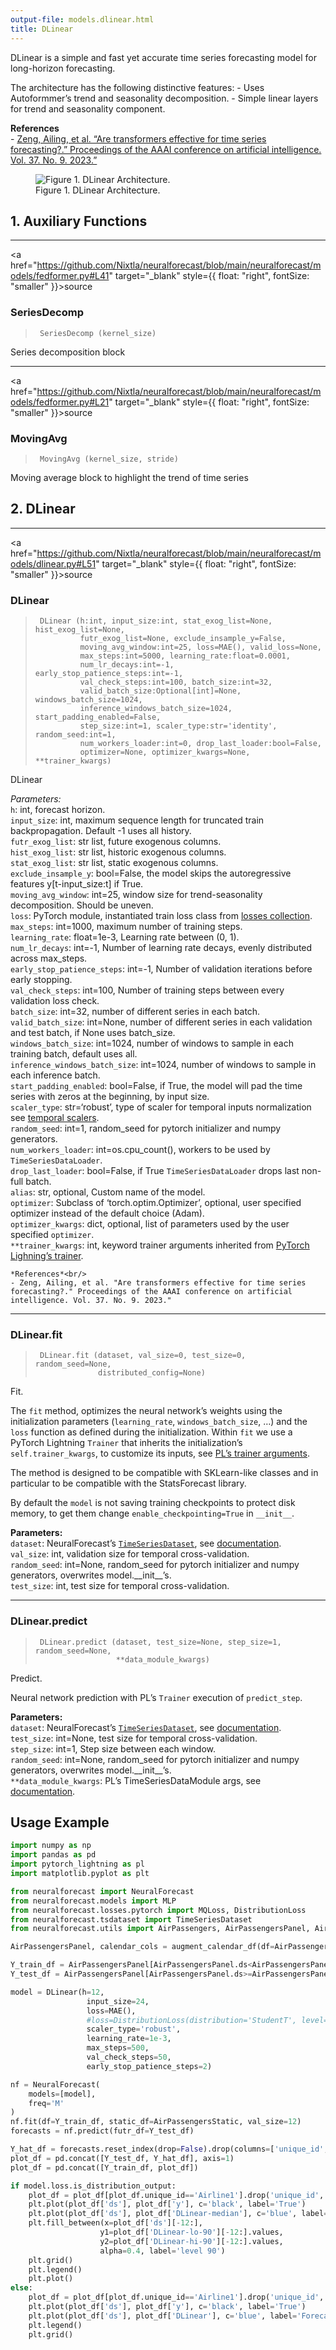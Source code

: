 ```yaml
---
output-file: models.dlinear.html
title: DLinear
---
```



DLinear is a simple and fast yet accurate time series forecasting model
for long-horizon forecasting.

The architecture has the following distinctive features: - Uses
Autoformmer’s trend and seasonality decomposition. - Simple linear
layers for trend and seasonality component.

**References**<br/> - [Zeng, Ailing, et al. “Are transformers effective
for time series forecasting?.” Proceedings of the AAAI conference on
artificial intelligence. Vol. 37. No. 9.
2023.”](https://ojs.aaai.org/index.php/AAAI/article/view/26317)<br/>

<figure>
<img src="imgs_models/dlinear.png"
alt="Figure 1. DLinear Architecture." />
<figcaption aria-hidden="true">Figure 1. DLinear
Architecture.</figcaption>
</figure>

## 1. Auxiliary Functions

------------------------------------------------------------------------

<a
href="https://github.com/Nixtla/neuralforecast/blob/main/neuralforecast/models/fedformer.py#L41"
target="_blank" style={{ float: "right", fontSize: "smaller" }}>source</a>

### SeriesDecomp

> ``` text
>  SeriesDecomp (kernel_size)
> ```

Series decomposition block

------------------------------------------------------------------------

<a
href="https://github.com/Nixtla/neuralforecast/blob/main/neuralforecast/models/fedformer.py#L21"
target="_blank" style={{ float: "right", fontSize: "smaller" }}>source</a>

### MovingAvg

> ``` text
>  MovingAvg (kernel_size, stride)
> ```

Moving average block to highlight the trend of time series

## 2. DLinear

------------------------------------------------------------------------

<a
href="https://github.com/Nixtla/neuralforecast/blob/main/neuralforecast/models/dlinear.py#L51"
target="_blank" style={{ float: "right", fontSize: "smaller" }}>source</a>

### DLinear

> ``` text
>  DLinear (h:int, input_size:int, stat_exog_list=None, hist_exog_list=None,
>           futr_exog_list=None, exclude_insample_y=False,
>           moving_avg_window:int=25, loss=MAE(), valid_loss=None,
>           max_steps:int=5000, learning_rate:float=0.0001,
>           num_lr_decays:int=-1, early_stop_patience_steps:int=-1,
>           val_check_steps:int=100, batch_size:int=32,
>           valid_batch_size:Optional[int]=None, windows_batch_size=1024,
>           inference_windows_batch_size=1024, start_padding_enabled=False,
>           step_size:int=1, scaler_type:str='identity', random_seed:int=1,
>           num_workers_loader:int=0, drop_last_loader:bool=False,
>           optimizer=None, optimizer_kwargs=None, **trainer_kwargs)
> ```

DLinear

*Parameters:*<br/> `h`: int, forecast horizon.<br/> `input_size`: int,
maximum sequence length for truncated train backpropagation. Default -1
uses all history.<br/> `futr_exog_list`: str list, future exogenous
columns.<br/> `hist_exog_list`: str list, historic exogenous columns.<br/>
`stat_exog_list`: str list, static exogenous columns.<br/>
`exclude_insample_y`: bool=False, the model skips the autoregressive
features y\[t-input_size:t\] if True.<br/> `moving_avg_window`: int=25,
window size for trend-seasonality decomposition. Should be uneven.<br/>
`loss`: PyTorch module, instantiated train loss class from [losses
collection](https://nixtla.github.io/neuralforecast/losses.pytorch.html).<br/>
`max_steps`: int=1000, maximum number of training steps.<br/>
`learning_rate`: float=1e-3, Learning rate between (0, 1).<br/>
`num_lr_decays`: int=-1, Number of learning rate decays, evenly
distributed across max_steps.<br/> `early_stop_patience_steps`: int=-1,
Number of validation iterations before early stopping.<br/>
`val_check_steps`: int=100, Number of training steps between every
validation loss check.<br/> `batch_size`: int=32, number of different
series in each batch.<br/> `valid_batch_size`: int=None, number of
different series in each validation and test batch, if None uses
batch_size.<br/> `windows_batch_size`: int=1024, number of windows to
sample in each training batch, default uses all.<br/>
`inference_windows_batch_size`: int=1024, number of windows to sample in
each inference batch.<br/> `start_padding_enabled`: bool=False, if True,
the model will pad the time series with zeros at the beginning, by input
size.<br/> `scaler_type`: str=‘robust’, type of scaler for temporal
inputs normalization see [temporal
scalers](https://nixtla.github.io/neuralforecast/common.scalers.html).<br/>
`random_seed`: int=1, random_seed for pytorch initializer and numpy
generators.<br/> `num_workers_loader`: int=os.cpu_count(), workers to be
used by `TimeSeriesDataLoader`.<br/> `drop_last_loader`: bool=False, if
True `TimeSeriesDataLoader` drops last non-full batch.<br/> `alias`: str,
optional, Custom name of the model.<br/> `optimizer`: Subclass of
‘torch.optim.Optimizer’, optional, user specified optimizer instead of
the default choice (Adam).<br/> `optimizer_kwargs`: dict, optional, list
of parameters used by the user specified `optimizer`.<br/>
`**trainer_kwargs`: int, keyword trainer arguments inherited from
[PyTorch Lighning’s
trainer](https://pytorch-lightning.readthedocs.io/en/stable/api/pytorch_lightning.trainer.trainer.trainer.html?highlight=trainer).<br/>

``` text
*References*<br/>
- Zeng, Ailing, et al. "Are transformers effective for time series forecasting?." Proceedings of the AAAI conference on artificial intelligence. Vol. 37. No. 9. 2023."
```

------------------------------------------------------------------------

### DLinear.fit

> ``` text
>  DLinear.fit (dataset, val_size=0, test_size=0, random_seed=None,
>               distributed_config=None)
> ```

Fit.

The `fit` method, optimizes the neural network’s weights using the
initialization parameters (`learning_rate`, `windows_batch_size`, …) and
the `loss` function as defined during the initialization. Within `fit`
we use a PyTorch Lightning `Trainer` that inherits the initialization’s
`self.trainer_kwargs`, to customize its inputs, see [PL’s trainer
arguments](https://pytorch-lightning.readthedocs.io/en/stable/api/pytorch_lightning.trainer.trainer.trainer.html?highlight=trainer).

The method is designed to be compatible with SKLearn-like classes and in
particular to be compatible with the StatsForecast library.

By default the `model` is not saving training checkpoints to protect
disk memory, to get them change `enable_checkpointing=True` in
`__init__`.

**Parameters:**<br/> `dataset`: NeuralForecast’s
[`TimeSeriesDataset`](https://Nixtla.github.io/neuralforecast/tsdataset.html#timeseriesdataset),
see
[documentation](https://nixtla.github.io/neuralforecast/tsdataset.html).<br/>
`val_size`: int, validation size for temporal cross-validation.<br/>
`random_seed`: int=None, random_seed for pytorch initializer and numpy
generators, overwrites model.\_\_init\_\_’s.<br/> `test_size`: int, test
size for temporal cross-validation.<br/>

------------------------------------------------------------------------

### DLinear.predict

> ``` text
>  DLinear.predict (dataset, test_size=None, step_size=1, random_seed=None,
>                   **data_module_kwargs)
> ```

Predict.

Neural network prediction with PL’s `Trainer` execution of
`predict_step`.

**Parameters:**<br/> `dataset`: NeuralForecast’s
[`TimeSeriesDataset`](https://Nixtla.github.io/neuralforecast/tsdataset.html#timeseriesdataset),
see
[documentation](https://nixtla.github.io/neuralforecast/tsdataset.html).<br/>
`test_size`: int=None, test size for temporal cross-validation.<br/>
`step_size`: int=1, Step size between each window.<br/> `random_seed`:
int=None, random_seed for pytorch initializer and numpy generators,
overwrites model.\_\_init\_\_’s.<br/> `**data_module_kwargs`: PL’s
TimeSeriesDataModule args, see
[documentation](https://pytorch-lightning.readthedocs.io/en/1.6.1/extensions/datamodules.html#using-a-datamodule).

## Usage Example

```python
import numpy as np
import pandas as pd
import pytorch_lightning as pl
import matplotlib.pyplot as plt

from neuralforecast import NeuralForecast
from neuralforecast.models import MLP
from neuralforecast.losses.pytorch import MQLoss, DistributionLoss
from neuralforecast.tsdataset import TimeSeriesDataset
from neuralforecast.utils import AirPassengers, AirPassengersPanel, AirPassengersStatic, augment_calendar_df

AirPassengersPanel, calendar_cols = augment_calendar_df(df=AirPassengersPanel, freq='M')

Y_train_df = AirPassengersPanel[AirPassengersPanel.ds<AirPassengersPanel['ds'].values[-12]] # 132 train
Y_test_df = AirPassengersPanel[AirPassengersPanel.ds>=AirPassengersPanel['ds'].values[-12]].reset_index(drop=True) # 12 test

model = DLinear(h=12,
                 input_size=24,
                 loss=MAE(),
                 #loss=DistributionLoss(distribution='StudentT', level=[80, 90], return_params=True),
                 scaler_type='robust',
                 learning_rate=1e-3,
                 max_steps=500,
                 val_check_steps=50,
                 early_stop_patience_steps=2)

nf = NeuralForecast(
    models=[model],
    freq='M'
)
nf.fit(df=Y_train_df, static_df=AirPassengersStatic, val_size=12)
forecasts = nf.predict(futr_df=Y_test_df)

Y_hat_df = forecasts.reset_index(drop=False).drop(columns=['unique_id','ds'])
plot_df = pd.concat([Y_test_df, Y_hat_df], axis=1)
plot_df = pd.concat([Y_train_df, plot_df])

if model.loss.is_distribution_output:
    plot_df = plot_df[plot_df.unique_id=='Airline1'].drop('unique_id', axis=1)
    plt.plot(plot_df['ds'], plot_df['y'], c='black', label='True')
    plt.plot(plot_df['ds'], plot_df['DLinear-median'], c='blue', label='median')
    plt.fill_between(x=plot_df['ds'][-12:], 
                    y1=plot_df['DLinear-lo-90'][-12:].values, 
                    y2=plot_df['DLinear-hi-90'][-12:].values,
                    alpha=0.4, label='level 90')
    plt.grid()
    plt.legend()
    plt.plot()
else:
    plot_df = plot_df[plot_df.unique_id=='Airline1'].drop('unique_id', axis=1)
    plt.plot(plot_df['ds'], plot_df['y'], c='black', label='True')
    plt.plot(plot_df['ds'], plot_df['DLinear'], c='blue', label='Forecast')
    plt.legend()
    plt.grid()
```

